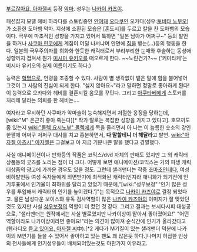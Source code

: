 [[부르잖아요, 아자젤씨]] 등장 [[악마]]. 성우는 [[나카이 카즈야]].

패션잡지 모델 헤비 하라다를 스토킹중인 [[안여돼]] [[오타쿠]]인 오카다(성우:[[토비타 노부오]])가 소환한 도마뱀 악마. 지상에 소환된 모습은 [훈도시]를 두르고 칼을 찬 도마뱀의 모습이다. 극우에 마초적인 성향을 가지고 있어서 툭하면 "일본 남아가 어쩌구~" 등의 발언을 하거나 [[사쿠마 린코]]에게 계집이 어딜 나서냐며 안면에 [[침]]을 뱉는(…)등의 행동을 한다. 일본의 극우주의자를 희화화 한듯한 캐릭터로서 부리부리한 눈매와 후술하는 동성애 성향까지 겹쳐서 뭔가 [[미시마 유키오]]를 떠오르게 한다. ~~노린건가?~~ ('키미타케'는 미시마 유키오의 실제 이름이기도 하다.)

능력은 [[혁명]]으로, 언령을 조종할 수 있다. 사람이 별 생각없이 뱉은 말에 힘을 불어넣어 그것이 그 사람의 진심이 되게 한다. "싫지 않아요~"라고 말하면 정말로 좋아하게 된다! 이 능력으로 오카다와 헤비를 결혼시킬 음모를 꾸민다. 그리고 [[아쿠타베]]에게 스토커를 처리해 달라는 의뢰를 한 헤비는….

여자라고 무시하던 사쿠마가 악마술이 능숙해지면서 처절한 응징을 당하는데, [wiki:"M" 은근히 좋아 죽는다][* 작가 말로는 복잡한 성향을 가지고 있다고]. 호모끼도 좀 있는지 [[wiki:"몰렉 요시노부" 몰렉]]에게 목을 졸리면서 아 나는 이 늠름한 숫소의 강인한팔에 어쩌구 저쩌구 대사를 치고 흥분하면서, '''다 말할테니 더 해달라'''고 발언. [[wiki:"아자젤 아츠시" 아자젤]]은 그걸보고 아 지금 기분나쁜 말을 했다고 경멸했다.

사실 애니메이션이나 만화등의 작품은 코믹스/dvd 자체의 판매도 있지만 그 외 캐릭터상품등의 굿즈를 노리는 점이 더 크다. 어떻게 보면 애니메이션/코믹스는 거의 파생 캐릭터상품의 광고에 가까운 경우도 있을 정도.
그런데 샐러맨더는 작중 초[[마초]]인데다, 여성비하발언등 여성 독자들에게 외면받기에 최적화된 캐릭터인지라 애니화가 되기전에 인기투표에서 인기율이 최하위를 달리고 있었기 때문에,"[wiki:"성우보정" '인기 많은 성우를 투입해서 캐릭터의 인기를 높이겠다.']"는 목적으로 [[나카이 카즈야]]로 결정 되었다고. 물론 남성다운 보이스와 유독 검사역할이 많은 [[나카이 카즈야]]의 이미지가 잘 맞았던 것도 있지만 사실 [[성우보정]]의 역할이 더 컸던 것 같다.
그리고 결과는 보시다시피 대성공으로, "샐러맨더는 원작에서는 사실 별로였지만 나카이상이 맡아서 좋아졌어요!" "어떤 역할이라도 나카이상이라면 좋아요!"라는 의견이 많아져 순식간에 인기가 올라갔다고(웹라디오 [[듣고 있어요, 아자젤 씨]]中).[*2 게다가 M기질이 있는 샐러맨더 덕분에 나카이의 M연기를 들을 수 있어서 좋아하고 있는 팬도 꽤 많은듯 하다.]나머지 허접한 인상의 천사들에게 인기성우들이 배치되어있는것도 마찬가지 이유라고.
